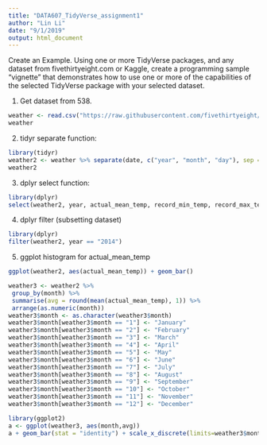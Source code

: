 ```yaml
---
title: "DATA607_TidyVerse_assignment1"
author: "Lin Li"
date: "9/1/2019"
output: html_document
---
```


Create an Example.  Using one or more TidyVerse packages, and any dataset from fivethirtyeight.com or Kaggle, create a programming sample “vignette” that demonstrates how to use one or more of the capabilities of the selected TidyVerse package with your selected dataset. 

1. Get dataset from 538.

```r
weather <- read.csv("https://raw.githubusercontent.com/fivethirtyeight/data/master/us-weather-history/KCLT.csv")
weather

```

2. tidyr separate function:
```r
library(tidyr)
weather2 <- weather %>% separate(date, c("year", "month", "day"), sep = "-")
weather2
```

3. dplyr select function:

```r
library(dplyr)
select(weather2, year, actual_mean_temp, record_min_temp, record_max_temp, record_precipitation)
```

4. dplyr filter (subsetting dataset)

```r
library(dplyr)
filter(weather2, year == "2014")
```

5. ggplot histogram for actual_mean_temp

```r
ggplot(weather2, aes(actual_mean_temp)) + geom_bar()
```

```r
weather3 <- weather2 %>%
 group_by(month) %>%
 summarise(avg = round(mean(actual_mean_temp), 1)) %>%
 arrange(as.numeric(month))
weather3$month <- as.character(weather3$month)
weather3$month[weather3$month == "1"] <- "January"
weather3$month[weather3$month == "2"] <- "February"
weather3$month[weather3$month == "3"] <- "March"
weather3$month[weather3$month == "4"] <- "April"
weather3$month[weather3$month == "5"] <- "May"
weather3$month[weather3$month == "6"] <- "June"
weather3$month[weather3$month == "7"] <- "July"
weather3$month[weather3$month == "8"] <- "August"
weather3$month[weather3$month == "9"] <- "September"
weather3$month[weather3$month == "10"] <- "October"
weather3$month[weather3$month == "11"] <- "November"
weather3$month[weather3$month == "12"] <- "December"
```

```r
library(ggplot2)
a <- ggplot(weather3, aes(month,avg))
a + geom_bar(stat = "identity") + scale_x_discrete(limits=weather3$month)
```
